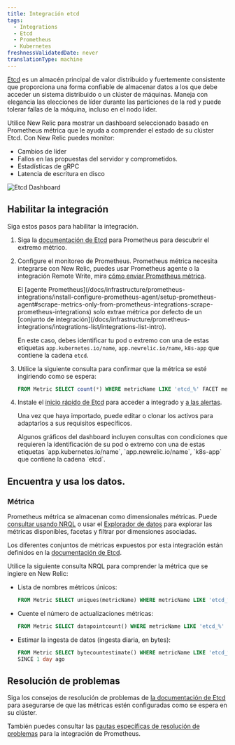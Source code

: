 ```yaml
---
title: Integración etcd
tags:
  - Integrations
  - Etcd
  - Prometheus
  - Kubernetes
freshnessValidatedDate: never
translationType: machine
---
```


[Etcd](https://etcd.io/) es un almacén principal de valor distribuido y fuertemente consistente que proporciona una forma confiable de almacenar datos a los que debe acceder un sistema distribuido o un clúster de máquinas. Maneja con elegancia las elecciones de líder durante las particiones de la red y puede tolerar fallas de la máquina, incluso en el nodo líder.

Utilice New Relic para mostrar un dashboard seleccionado basado en Prometheus métrica que le ayuda a comprender el estado de su clúster Etcd. Con New Relic puedes monitor:

* Cambios de líder
* Fallos en las propuestas del servidor y comprometidos.
* Estadísticas de gRPC
* Latencia de escritura en disco

<img title="Etcd Dashboard" alt="Etcd Dashboard" src="/images/kubernetes_screenshot-crop_etcd-dashboard.webp" />

## Habilitar la integración

Siga estos pasos para habilitar la integración.

1. Siga la [documentación de Etcd](https://etcd.io/docs/v3.5/op-guide/monitoring/) para Prometheus para descubrir el extremo métrico.

2. Configure el monitoreo de Prometheus. Prometheus métrica necesita integrarse con New Relic, puedes usar Prometheus agente o la integración Remote Write, mira [cómo enviar Prometheus métrica](/docs/infrastructure/prometheus-integrations/get-started/send-prometheus-metric-data-new-relic/).

   <Callout variant="important">
     El [agente Prometheus](/docs/infrastructure/prometheus-integrations/install-configure-prometheus-agent/setup-prometheus-agent#scrape-metrics-only-from-prometheus-integrations-scrape-prometheus-integrations) solo extrae métrica por defecto de un [conjunto de integración](/docs/infrastructure/prometheus-integrations/integrations-list/integrations-list-intro).

     En este caso, debes identificar tu pod o extremo con una de estas etiquetas `app.kubernetes.io/name`, `app.newrelic.io/name`, `k8s-app` que contiene la cadena `etcd`.
   </Callout>

3. Utilice la siguiente consulta para confirmar que la métrica se esté ingiriendo como se espera:

   ```sql
   FROM Metric SELECT count(*) WHERE metricName LIKE 'etcd_%' FACET metricName LIMIT MAX
   ```

4. Instale el [inicio rápido de Etcd](https://newrelic.com/instant-observability/etcd) para acceder a <InlinePopover type="dashboards" />integrado y [a las alertas](/docs/alerts-applied-intelligence/new-relic-alerts/learn-alerts/introduction-alerts/).

   Una vez que haya importado, puede editar o clonar los activos para adaptarlos a sus requisitos específicos.

   <Callout variant="important">
     Algunos gráficos del dashboard incluyen consultas con condiciones que requieren la identificación de su pod o extremo con una de estas etiquetas `app.kubernetes.io/name`, `app.newrelic.io/name`, `k8s-app` que contiene la cadena `etcd`.
   </Callout>

## Encuentra y usa los datos.

### Métrica

Prometheus métrica se almacenan como dimensionales métricas. Puede [consultar usando NRQL](/docs/telemetry-data-platform/get-data/apis/query-metric-data-type/) o usar el [Explorador de datos](/docs/query-your-data/explore-query-data/browse-data/introduction-data-explorer/) para explorar las métricas disponibles, facetas y filtrar por dimensiones asociadas.

Los diferentes conjuntos de métricas expuestos por esta integración están definidos en la [documentación de Etcd](https://etcd.io/docs/v3.5/metrics/).

Utilice la siguiente consulta NRQL para comprender la métrica que se ingiere en New Relic:

* Lista de nombres métricos únicos:

  ```sql
  FROM Metric SELECT uniques(metricName) WHERE metricName LIKE 'etcd_%' LIMIT MAX
  ```

* Cuente el número de actualizaciones métricas:

  ```sql
  FROM Metric SELECT datapointcount() WHERE metricName LIKE 'etcd_%' LIMIT MAX
  ```

* Estimar la ingesta de datos (ingesta diaria, en bytes):

  ```sql
  FROM Metric SELECT bytecountestimate() WHERE metricName LIKE 'etcd_%' 
  SINCE 1 day ago
  ```

## Resolución de problemas

Siga los consejos de resolución de problemas de [la documentación de Etcd](https://etcd.io/docs/v3.5/op-guide/monitoring/) para asegurarse de que las métricas estén configuradas como se espera en su clúster.

También puedes consultar las [pautas específicas de resolución de problemas](/docs/infrastructure/prometheus-integrations/troubleshooting/no-data-appears-prometheus-integration) para la integración de Prometheus.